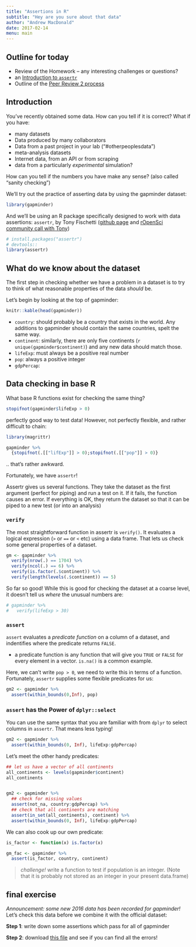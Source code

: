 ```yaml
---
title: "Assertions in R"
subtitle: "Hey are you sure about that data"
author: "Andrew MacDonald"
date: 2017-02-14
menu: main
---
```


## Outline for today

* Review of the Homework -- any interesting challenges or questions?
* an [Introduction to `assertr`](assert.html)
* Outline of the [Peer Review 2 process](http://biol548o.github.io/PeerReview_2)

## Introduction

You've recently obtained some data. How can you tell if it is correct? What if you have:

* many datasets
* Data produced by many collaborators
* Data from a past project in your lab ("#otherpeoplesdata")
* meta-analysis datasets
* Internet data, from an API or from scraping
* data from a particularly _experimental_ simulation?

How can you tell if the numbers you have make any sense? (also called "sanity checking")

We'll try out the practice of asserting data by using the gapminder dataset:
```r
library(gapminder)
```

And we'll be using an R package specifically designed to work with data assertions: `assertr`, by Tony Fischetti ([github page](https://github.com/tonyfischetti/assertr) and [rOpenSci community call with Tony](https://vimeo.com/141906295))

```r
# install.packages("assertr")
# devtools::
library(assertr)
```

## What do we know about the dataset

The first step in checking whether we have a problem in a dataset is to try to think of what reasonable properties of the data *should* be.

Let's begin by looking at the top of gapminder:

```r
knitr::kable(head(gapminder))
```

* `country`: should probably be a country that exists in the world. Any additions to gapminder should contain the same countries, spelt the same way.
* `continent`: similarly, there are only five continents (`r unique(gapminder$continent)`) and any new data should match those.
* `lifeExp`: must always be a positive real number
* `pop`: always a positive integer
* `gdpPercap`: 

## Data checking in base R

What base R functions exist for checking the same thing?

```r
stopifnot(gapminder$lifeExp > 0)
```

perfectly good way to test data! However, not perfectly flexible, and rather difficult to chain:

```r
library(magrittr)

gapminder %>% 
  {stopifnot(.[["lifExp"]] > 0);stopifnot(.[["pop"]] > 0)}
```
.. that's rather awkward.

Fortunately, we have `assertr`!

Assertr gives us several functions. They take the dataset as the first argument (perfect for piping) and run a test on it. If it fails, the function causes an error. If everything is OK, they  return the dataset so that it can be piped to a new test (or into an analysis)

### `verify`

The most straightforward function in assertr is `verify()`. It evaluates a logical expression (`>` or `==` or `<` etc) using a data frame. That lets us check some general properties of a dataset. 

```r
gm <- gapminder %>% 
  verify(nrow(.) == 1704) %>% 
  verify(ncol(.) == 6) %>% 
  verify(is.factor(.$continent)) %>% 
  verify(length(levels(.$continent)) == 5)
```

So far so good! While this is good for checking the dataset at a coarse level, it doesn't tell us *where* the unusual numbers are:

```r
# gapminder %>% 
#   verify(lifeExp > 30)
```

### `assert`

`assert` evaluates a _predicate function_ on a column of a dataset, and indentifies where the predicate returns `FALSE`.

* a predicate function is any function that will give you `TRUE` or `FALSE` for every element in a vector. `is.na()` is a common example.

Here, we can't write `pop > 0`, we need to write this in terms of a function. Fortunately, `assertr` supplies some flexible predicates for us:
```r
gm2 <- gapminder %>% 
  assert(within_bounds(0,Inf), pop)
```

### `assert` has the Power of `dplyr::select`

You can use the same syntax that you are familiar with from `dplyr` to select columns in `assertr`. That means less typing!

```r
gm2 <- gapminder %>% 
  assert(within_bounds(0, Inf), lifeExp:gdpPercap)
```

Let's meet the other handy predicates:

```r

## let us have a vector of all continents
all_continents <- levels(gapminder$continent)
all_continents


gm2 <- gapminder %>% 
  ## check for missing values
  assert(not_na, country:gdpPercap) %>% 
  ## check that all continents are matching
  assert(in_set(all_continents), continent) %>% 
  assert(within_bounds(0, Inf), lifeExp:gdpPercap)
```

We can also cook up our own predicate: 

```r
is_factor <- function(x) is.factor(x)

gm_fac <- gapminder %>% 
  assert(is_factor, country, continent)

```

>  *challenge!* 
write a function to test if population is an integer. (Note that it is probably not stored as an integer in your present data.frame)

## final exercise

_Announcement: some new 2016 data has been recorded for gapminder!_  
Let's check this data before we combine it with the official dataset:

**Step 1**: write down some assertions which pass for all of gapminder

**Step 2**: download [this file](SuppMatt/gapminder_2016.csv) and see if you can find all the errors!